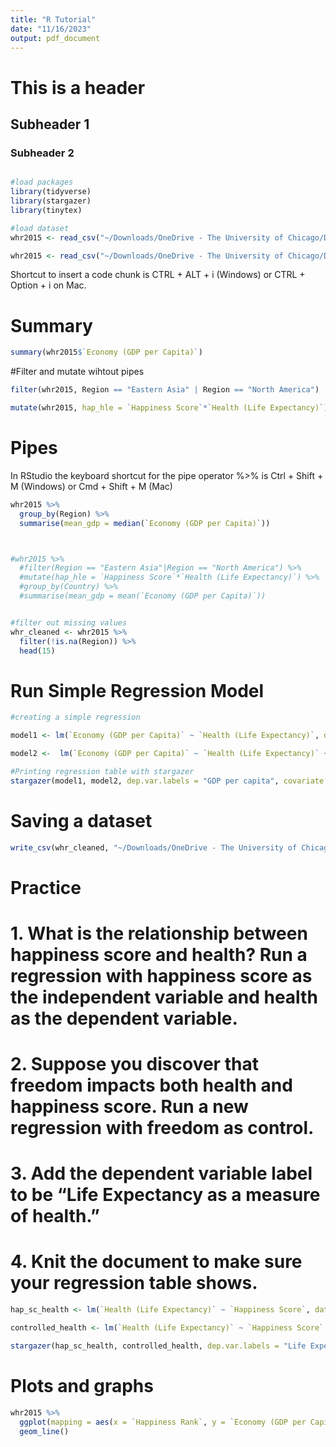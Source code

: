 ```yaml
---
title: "R Tutorial"
date: "11/16/2023"
output: pdf_document
---
```


# This is a header 
## Subheader 1 
### Subheader 2   

```r

```


```r
#load packages 
library(tidyverse)
library(stargazer)
library(tinytex)

#load dataset    
whr2015 <- read_csv("~/Downloads/OneDrive - The University of Chicago/Documents/Fall 2023/Oeconomica Econometrics/WHR2015.csv") 

whr2015 <- read_csv("~/Downloads/OneDrive - The University of Chicago/Documents/Fall 2023/Oeconomica Econometrics/WHR2015.csv")
```

Shortcut to insert a code chunk is CTRL + ALT + i (Windows) or CTRL + Option + i on Mac. 

# Summary 
```r
summary(whr2015$`Economy (GDP per Capita)`)
```


#Filter and mutate wihtout pipes 
```r
filter(whr2015, Region == "Eastern Asia" | Region == "North America")

mutate(whr2015, hap_hle = `Happiness Score`*`Health (Life Expectancy)`)
```
# Pipes 
In RStudio the keyboard shortcut for the pipe operator %>% is Ctrl + Shift + M (Windows) or Cmd + Shift + M (Mac)      
```r

whr2015 %>% 
  group_by(Region) %>% 
  summarise(mean_gdp = median(`Economy (GDP per Capita)`))



#whr2015 %>% 
  #filter(Region == "Eastern Asia"|Region == "North America") %>% 
  #mutate(hap_hle = `Happiness Score`*`Health (Life Expectancy)`) %>% 
  #group_by(Country) %>% 
  #summarise(mean_gdp = mean(`Economy (GDP per Capita)`))



```
```r
#filter out missing values 
whr_cleaned <- whr2015 %>% 
  filter(!is.na(Region)) %>% 
  head(15)   
```

# Run Simple Regression Model 
```r
#creating a simple regression 

model1 <- lm(`Economy (GDP per Capita)` ~ `Health (Life Expectancy)`, data = whr2015)  

model2 <-  lm(`Economy (GDP per Capita)` ~ `Health (Life Expectancy)` + `Trust (Government Corruption)`, data = whr2015)  

#Printing regression table with stargazer 
stargazer(model1, model2, dep.var.labels = "GDP per capita", covariate.labels = c("Health", "Trust"), title = "Regression Example")

```
# Saving a dataset 
```r
write_csv(whr_cleaned, "~/Downloads/OneDrive - The University of Chicago/Documents/Fall 2023/Oeconomica Econometrics/whr2015new.csv")
```


# Practice 

# 1. What is the relationship between happiness score and health? Run a regression with happiness score as the independent variable and health as the dependent variable. 
# 2. Suppose you discover that freedom impacts both health and happiness score. Run a new regression with freedom as control. 
# 3. Add the dependent variable label to be "Life Expectancy as a measure of health." 
# 4. Knit the document to make sure your regression table shows. 


```r
hap_sc_health <- lm(`Health (Life Expectancy)` ~ `Happiness Score`, data = whr2015)

controlled_health <- lm(`Health (Life Expectancy)` ~ `Happiness Score` + Freedom, data = whr2015) 

stargazer(hap_sc_health, controlled_health, dep.var.labels = "Life Expectancy as a measure of health")
```

# Plots and graphs 

```r
whr2015 %>% 
  ggplot(mapping = aes(x = `Happiness Rank`, y = `Economy (GDP per Capita)`)) +
  geom_line() 
```






